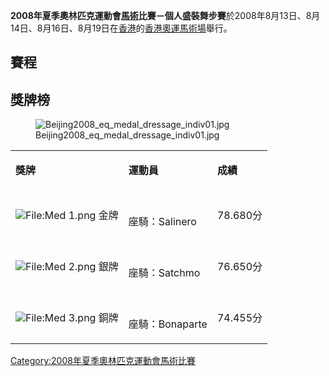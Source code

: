 {{2008年夏季奧林匹克運動會馬術比賽}}

'''2008年夏季奧林匹克運動會[[馬術|馬術]]比賽－個人盛裝舞步賽'''於2008年8月13日、8月14日、8月16日、8月19日在[[香港|香港]]的[[香港奧運馬術場|香港奧運馬術場]]舉行。

== 賽程 ==

== 獎牌榜 ==
[[File:Beijing2008_eq_medal_dressage_indiv01.jpg|thumb]]

{| class="wikitable"
|- bgcolor="#efefef"
| '''獎牌'''
| '''運動員'''
| '''成績'''
|-
| bgcolor="gold" | [[File:Med_1.png|File:Med 1.png]] 金牌
| {{flagIOCathlete|[[安基·范赫林斯芬|安基·-{zh-hans:范赫林斯芬;zh-hk:雲舒列基斯;zh-tw:范葛倫斯文;}-]]|NED|2008年夏季}}<BR>座騎：Salinero ||78.680分
|-
| bgcolor="silver" | [[File:Med_2.png|File:Med 2.png]] 銀牌
| {{flagIOCathlete|[[伊莎贝尔·韦特|伊莎贝尔·-{zh-hans:沃思;zh-hk:華夫;zh-tw:魏斯;}-]]|GER|2008年夏季}}<BR>座騎：Satchmo ||76.650分
|-
| bgcolor="cc9966" | [[File:Med_3.png|File:Med 3.png]] 銅牌
| {{flagIOCathlete|[[海克·克默尔|海克·-{zh-hans:克默尔;zh-hant:凱默}-]]|GER|2008年夏季}}<BR>座騎：Bonaparte ||74.455分
|}

[[Category:2008年夏季奧林匹克運動會馬術比賽|Category:2008年夏季奧林匹克運動會馬術比賽]]
